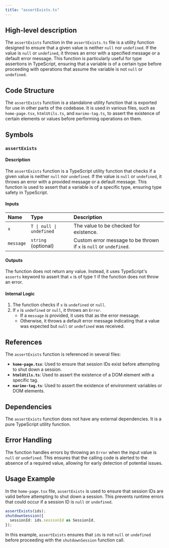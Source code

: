 ```yaml
---
title: "assertExists.ts"
---
```


## High-level description

The `assertExists` function in the `assertExists.ts` file is a utility function designed to ensure that a given value is neither `null` nor `undefined`. If the value is `null` or `undefined`, it throws an error with a specified message or a default error message. This function is particularly useful for type assertions in TypeScript, ensuring that a variable is of a certain type before proceeding with operations that assume the variable is not `null` or `undefined`.

## Code Structure

The `assertExists` function is a standalone utility function that is exported for use in other parts of the codebase. It is used in various files, such as `home-page.tsx`, `htmlUtils.ts`, and `marimo-tag.ts`, to assert the existence of certain elements or values before performing operations on them.

## Symbols

### `assertExists`
#### Description
The `assertExists` function is a TypeScript utility function that checks if a given value is neither `null` nor `undefined`. If the value is `null` or `undefined`, it throws an error with a provided message or a default message. This function is used to assert that a variable is of a specific type, ensuring type safety in TypeScript.

#### Inputs
| Name    | Type            | Description                                      |
|:--------|:----------------|:-------------------------------------------------|
| `x`     | `T \| null \| undefined` | The value to be checked for existence.          |
| `message` | `string` (optional) | Custom error message to be thrown if `x` is `null` or `undefined`. |

#### Outputs
The function does not return any value. Instead, it uses TypeScript's `asserts` keyword to assert that `x` is of type `T` if the function does not throw an error.

#### Internal Logic
1. The function checks if `x` is `undefined` or `null`.
2. If `x` is `undefined` or `null`, it throws an `Error`.
   - If a `message` is provided, it uses that as the error message.
   - Otherwise, it throws a default error message indicating that a value was expected but `null` or `undefined` was received.

## References

The `assertExists` function is referenced in several files:
- **`home-page.tsx`**: Used to ensure that session IDs exist before attempting to shut down a session.
- **`htmlUtils.ts`**: Used to assert the existence of a DOM element with a specific tag.
- **`marimo-tag.ts`**: Used to assert the existence of environment variables or DOM elements.

## Dependencies

The `assertExists` function does not have any external dependencies. It is a pure TypeScript utility function.

## Error Handling

The function handles errors by throwing an `Error` when the input value is `null` or `undefined`. This ensures that the calling code is alerted to the absence of a required value, allowing for early detection of potential issues.

## Usage Example

In the `home-page.tsx` file, `assertExists` is used to ensure that session IDs are valid before attempting to shut down a session. This prevents runtime errors that could occur if a session ID is `null` or `undefined`.

```typescript
assertExists(ids);
shutdownSession({
  sessionId: ids.sessionId as SessionId,
});
```

In this example, `assertExists` ensures that `ids` is not `null` or `undefined` before proceeding with the `shutdownSession` function call.